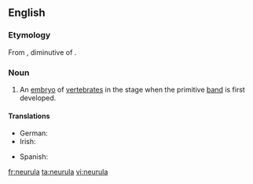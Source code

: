 ==English==
{{wikipedia}}
===Etymology===
From {{etyl|NL.|en}}, diminutive of {{etyl|grc|en}} {{term|νεῦρον|tr=neuron||sinew, tendon, cord|lang=grc}}.

===Noun===
{{en-noun|s|neurulae}}

# {{context|zoology|lang=en}} An [[embryo]] of [[vertebrate]]s in the stage when the primitive [[band]] is first developed.

====Translations====
{{trans-top|zoology: an embryo of vertebrates in the state when the primitive band is first developed}}
* German: {{t|de|Neurula|f}}
* Irish: {{t|ga|néarúl|m}}
{{trans-mid}}
* Spanish: {{t|es|néurula|f}}
{{trans-bottom}}

[[fr:neurula]]
[[ta:neurula]]
[[vi:neurula]]